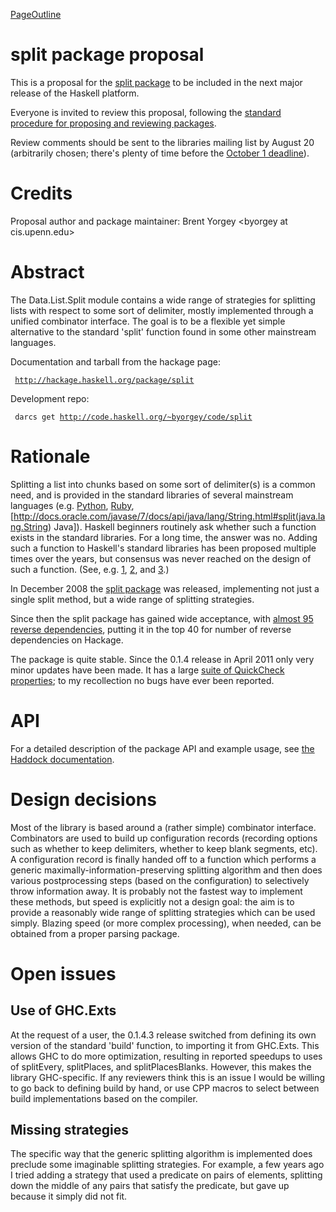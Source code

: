 [[PageOutline]]

= split package proposal =

This is a proposal for the [http://hackage.haskell.org/package/split split package] to be included in the next major release of the Haskell platform.

Everyone is invited to review this proposal, following the [http://trac.haskell.org/haskell-platform/wiki/AddingPackages standard procedure for proposing and reviewing packages].

Review comments should be sent to the libraries mailing list by August 20 (arbitrarily chosen; there's plenty of time before the [http://trac.haskell.org/haskell-platform/wiki/ReleaseTimetable October 1 deadline]).

= Credits =

Proposal author and package maintainer: Brent Yorgey <byorgey at cis.upenn.edu>

= Abstract =

The Data.List.Split module contains a wide range of strategies for splitting lists with respect to some sort of delimiter, mostly implemented through a unified combinator interface. The goal is to be a flexible yet simple alternative to the standard 'split' function found in some other mainstream languages.

Documentation and tarball from the hackage page:

  http://hackage.haskell.org/package/split

Development repo:

  darcs get http://code.haskell.org/~byorgey/code/split

= Rationale =

Splitting a list into chunks based on some sort of delimiter(s) is a
common need, and is provided in the standard libraries of several
mainstream languages (e.g. [http://docs.python.org/py3k/library/stdtypes.html?highlight=split#str.split Python], [http://www.ruby-doc.org/core-1.9.3/String.html#method-i-split Ruby], [http://docs.oracle.com/javase/7/docs/api/java/lang/String.html#split(java.lang.String) Java]).  Haskell beginners routinely ask whether such a function exists in the standard libraries.  For a long time, the answer was no.  Adding such a function to Haskell's standard libraries has been proposed multiple times over the years, but consensus was never reached on the design of such a function. (See, e.g. [http://www.haskell.org/pipermail/libraries/2006-July/005504.html], [http://www.haskell.org/pipermail/libraries/2006-October/006072.html], and [http://www.haskell.org/pipermail/libraries/2008-January/008922.html].)

In December 2008 the [http://hackage.haskell.org/package/split split package] was released, implementing not just a single split method, but a wide range of splitting strategies.

Since then the split package has gained wide acceptance, with [http://packdeps.haskellers.com/reverse/split almost 95 reverse dependencies], putting it in the top 40 for number of reverse dependencies on Hackage.

The package is quite stable. Since the 0.1.4 release in April 2011 only very minor updates have been made.  It has a large [http://code.haskell.org/~byorgey/code/split/Properties.hs suite of QuickCheck properties]; to my recollection no bugs have ever been reported.

= API =

For a detailed description of the package API and example usage, see [http://hackage.haskell.org/packages/archive/split/0.1.4.3/doc/html/Data-List-Split.html the Haddock documentation].

= Design decisions =

Most of the library is based around a (rather simple) combinator
interface.  Combinators are used to build up configuration records
(recording options such as whether to keep delimiters, whether to keep
blank segments, etc).  A configuration record is finally handed off to
a function which performs a generic maximally-information-preserving
splitting algorithm and then does various postprocessing steps (based
on the configuration) to selectively throw information away.  It is
probably not the fastest way to implement these methods, but speed is
explicitly not a design goal: the aim is to provide a reasonably wide
range of splitting strategies which can be used simply.  Blazing speed
(or more complex processing), when needed, can be obtained from a
proper parsing package.

= Open issues =

== Use of GHC.Exts ==

At the request of a user, the 0.1.4.3 release switched from defining its own version of the standard 'build' function, to importing it from GHC.Exts.  This allows GHC to do more optimization, resulting in reported speedups to uses of splitEvery, splitPlaces, and splitPlacesBlanks.  However, this makes the library GHC-specific.  If any reviewers think this is an issue I would be willing to go back to defining build by hand, or use CPP macros to select between build implementations based on the compiler.

== Missing strategies ==

The specific way that the generic splitting algorithm is implemented
does preclude some imaginable splitting strategies.  For example, a
few years ago I tried adding a strategy that used a predicate on pairs
of elements, splitting down the middle of any pairs that satisfy the
predicate, but gave up because it simply did not fit.
